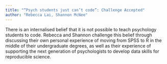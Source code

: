 ```yaml
---
title: "“Psych students just can’t code”: Challenge Accepted"
author: "Rebecca Lai, Shannon McNee"
---
```


There is an internalised belief that it is not possible to teach psychology students to code. Rebecca and Shannon challenge this belief through discussing their own personal experience of moving from SPSS to R in the middle of their undergraduate degrees, as well as their experience of supporting the next generation of psychologists to develop data skills for reproducible science.